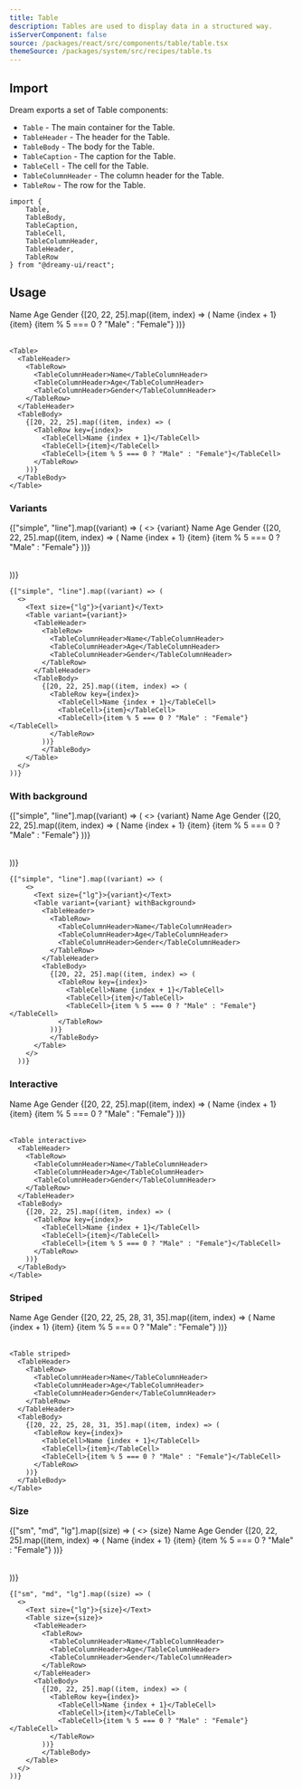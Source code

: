 ```yaml
---
title: Table
description: Tables are used to display data in a structured way.
isServerComponent: false
source: /packages/react/src/components/table/table.tsx
themeSource: /packages/system/src/recipes/table.ts
---
```


## Import

Dream exports a set of Table components:

- `Table` - The main container for the Table.
- `TableHeader` - The header for the Table.
- `TableBody` - The body for the Table.
- `TableCaption` - The caption for the Table.
- `TableCell` - The cell for the Table.
- `TableColumnHeader` - The column header for the Table.
- `TableRow` - The row for the Table.

```tsx
import {
    Table,
    TableBody,
    TableCaption,
    TableCell,
    TableColumnHeader,
    TableHeader,
    TableRow
} from "@dreamy-ui/react";
```

## Usage

<Wrapper>
  <Table>
    <TableHeader>
      <TableRow>
        <TableColumnHeader>Name</TableColumnHeader>
        <TableColumnHeader>Age</TableColumnHeader>
        <TableColumnHeader>Gender</TableColumnHeader>
      </TableRow>
    </TableHeader>
    <TableBody>
      {[20, 22, 25].map((item, index) => (
        <TableRow key={index}>
          <TableCell>Name {index + 1}</TableCell>
          <TableCell>{item}</TableCell>
          <TableCell>{item % 5 === 0 ? "Male" : "Female"}</TableCell>
        </TableRow>
      ))}
    </TableBody>
  </Table>
</Wrapper>

```tsx
<Table>
  <TableHeader>
    <TableRow>
      <TableColumnHeader>Name</TableColumnHeader>
      <TableColumnHeader>Age</TableColumnHeader>
      <TableColumnHeader>Gender</TableColumnHeader>
    </TableRow>
  </TableHeader>
  <TableBody>
    {[20, 22, 25].map((item, index) => (
      <TableRow key={index}>
        <TableCell>Name {index + 1}</TableCell>
        <TableCell>{item}</TableCell>
        <TableCell>{item % 5 === 0 ? "Male" : "Female"}</TableCell>
      </TableRow>
    ))}
  </TableBody>
</Table>
```

### Variants

<Wrapper>
  {["simple", "line"].map((variant) => (
    <>
      <Text size={"lg"}>{variant}</Text>
      <Table variant={variant}>
        <TableHeader>
          <TableRow>
            <TableColumnHeader>Name</TableColumnHeader>
            <TableColumnHeader>Age</TableColumnHeader>
            <TableColumnHeader>Gender</TableColumnHeader>
          </TableRow>
        </TableHeader>
        <TableBody>
          {[20, 22, 25].map((item, index) => (
            <TableRow key={index}>
              <TableCell>Name {index + 1}</TableCell>
              <TableCell>{item}</TableCell>
              <TableCell>{item % 5 === 0 ? "Male" : "Female"}</TableCell>
            </TableRow>
          ))}
          </TableBody>
      </Table>
    </>
  ))}
</Wrapper>

```tsx
{["simple", "line"].map((variant) => (
  <>
    <Text size={"lg"}>{variant}</Text>
    <Table variant={variant}>
      <TableHeader>
        <TableRow>
          <TableColumnHeader>Name</TableColumnHeader>
          <TableColumnHeader>Age</TableColumnHeader>
          <TableColumnHeader>Gender</TableColumnHeader>
        </TableRow>
      </TableHeader>
      <TableBody>
        {[20, 22, 25].map((item, index) => (
          <TableRow key={index}>
            <TableCell>Name {index + 1}</TableCell>
            <TableCell>{item}</TableCell>
            <TableCell>{item % 5 === 0 ? "Male" : "Female"}</TableCell>
          </TableRow>
        ))}
        </TableBody>
    </Table>
  </>
))}
```

### With background

<Wrapper>
  {["simple", "line"].map((variant) => (
    <>
      <Text size={"lg"}>{variant}</Text>
      <Table variant={variant} withBackground>
        <TableHeader>
          <TableRow>
            <TableColumnHeader>Name</TableColumnHeader>
            <TableColumnHeader>Age</TableColumnHeader>
            <TableColumnHeader>Gender</TableColumnHeader>
          </TableRow>
        </TableHeader>
        <TableBody>
          {[20, 22, 25].map((item, index) => (
            <TableRow key={index}>
              <TableCell>Name {index + 1}</TableCell>
              <TableCell>{item}</TableCell>
              <TableCell>{item % 5 === 0 ? "Male" : "Female"}</TableCell>
            </TableRow>
          ))}
          </TableBody>
      </Table>
    </>
  ))}
</Wrapper>

```tsx
{["simple", "line"].map((variant) => (
    <>
      <Text size={"lg"}>{variant}</Text>
      <Table variant={variant} withBackground>
        <TableHeader>
          <TableRow>
            <TableColumnHeader>Name</TableColumnHeader>
            <TableColumnHeader>Age</TableColumnHeader>
            <TableColumnHeader>Gender</TableColumnHeader>
          </TableRow>
        </TableHeader>
        <TableBody>
          {[20, 22, 25].map((item, index) => (
            <TableRow key={index}>
              <TableCell>Name {index + 1}</TableCell>
              <TableCell>{item}</TableCell>
              <TableCell>{item % 5 === 0 ? "Male" : "Female"}</TableCell>
            </TableRow>
          ))}
          </TableBody>
      </Table>
    </>
  ))}
```

### Interactive

<Wrapper>
  <Table interactive>
    <TableHeader>
      <TableRow>
        <TableColumnHeader>Name</TableColumnHeader>
        <TableColumnHeader>Age</TableColumnHeader>
        <TableColumnHeader>Gender</TableColumnHeader>
      </TableRow>
    </TableHeader>
    <TableBody>
      {[20, 22, 25].map((item, index) => (
        <TableRow key={index}>
          <TableCell>Name {index + 1}</TableCell>
          <TableCell>{item}</TableCell>
          <TableCell>{item % 5 === 0 ? "Male" : "Female"}</TableCell>
        </TableRow>
      ))}
    </TableBody>
  </Table>
</Wrapper>

```tsx
<Table interactive>
  <TableHeader>
    <TableRow>
      <TableColumnHeader>Name</TableColumnHeader>
      <TableColumnHeader>Age</TableColumnHeader>
      <TableColumnHeader>Gender</TableColumnHeader>
    </TableRow>
  </TableHeader>
  <TableBody>
    {[20, 22, 25].map((item, index) => (
      <TableRow key={index}>
        <TableCell>Name {index + 1}</TableCell>
        <TableCell>{item}</TableCell>
        <TableCell>{item % 5 === 0 ? "Male" : "Female"}</TableCell>
      </TableRow>
    ))}
  </TableBody>
</Table>
```

### Striped

<Wrapper>
  <Table striped>
    <TableHeader>
      <TableRow>
        <TableColumnHeader>Name</TableColumnHeader>
        <TableColumnHeader>Age</TableColumnHeader>
        <TableColumnHeader>Gender</TableColumnHeader>
      </TableRow>
    </TableHeader>
    <TableBody>
      {[20, 22, 25, 28, 31, 35].map((item, index) => (
        <TableRow key={index}>
          <TableCell>Name {index + 1}</TableCell>
          <TableCell>{item}</TableCell>
          <TableCell>{item % 5 === 0 ? "Male" : "Female"}</TableCell>
        </TableRow>
      ))}
    </TableBody>
  </Table>
</Wrapper>

```tsx
<Table striped>
  <TableHeader>
    <TableRow>
      <TableColumnHeader>Name</TableColumnHeader>
      <TableColumnHeader>Age</TableColumnHeader>
      <TableColumnHeader>Gender</TableColumnHeader>
    </TableRow>
  </TableHeader>
  <TableBody>
    {[20, 22, 25, 28, 31, 35].map((item, index) => (
      <TableRow key={index}>
        <TableCell>Name {index + 1}</TableCell>
        <TableCell>{item}</TableCell>
        <TableCell>{item % 5 === 0 ? "Male" : "Female"}</TableCell>
      </TableRow>
    ))}
  </TableBody>
</Table>
```

### Size

<Wrapper>
  {["sm", "md", "lg"].map((size) => (
    <>
      <Text size={"lg"}>{size}</Text>
      <Table size={size}>
        <TableHeader>
          <TableRow>
            <TableColumnHeader>Name</TableColumnHeader>
            <TableColumnHeader>Age</TableColumnHeader>
            <TableColumnHeader>Gender</TableColumnHeader>
          </TableRow>
        </TableHeader>
        <TableBody>
          {[20, 22, 25].map((item, index) => (
            <TableRow key={index}>
              <TableCell>Name {index + 1}</TableCell>
              <TableCell>{item}</TableCell>
              <TableCell>{item % 5 === 0 ? "Male" : "Female"}</TableCell>
            </TableRow>
          ))}
          </TableBody>
      </Table>
    </>
  ))}
</Wrapper>

```tsx
{["sm", "md", "lg"].map((size) => (
  <>
    <Text size={"lg"}>{size}</Text>
    <Table size={size}>
      <TableHeader>
        <TableRow>
          <TableColumnHeader>Name</TableColumnHeader>
          <TableColumnHeader>Age</TableColumnHeader>
          <TableColumnHeader>Gender</TableColumnHeader>
        </TableRow>
      </TableHeader>
      <TableBody>
        {[20, 22, 25].map((item, index) => (
          <TableRow key={index}>
            <TableCell>Name {index + 1}</TableCell>
            <TableCell>{item}</TableCell>
            <TableCell>{item % 5 === 0 ? "Male" : "Female"}</TableCell>
          </TableRow>
        ))}
        </TableBody>
    </Table>
  </>
))}
```